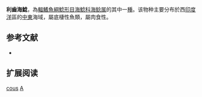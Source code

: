 {{Speciesbox
| name = 利齒海鯰
| image = 
| image_width = 250px
| image_caption = 
| status = NE
| status_system = IUCN3.1
| genus = Arius
| species = cous
| authority = [[Hyrtl|Hyrtl]], 1859
| synonyms = 
}}

'''利齒海鯰'''，為[[輻鰭魚綱|輻鰭魚綱]][[鯰形目|鯰形目]][[海鯰科|海鯰科]][[海鲶属|海鲶属]]的其中一[[種|種]]。该物种主要分布於西[[印度洋|印度洋]]區的[[中東|中東]]海域，屬底棲性魚類，屬肉食性。

==参考文献==
*{{FishBase_species|genus=Arius|species=cous|year=2011|month=12}}

== 扩展阅读 ==
{{refbegin}}
{{wikispecies-inline|Arius cous|利齒海鯰}}
{{refend}}
{{Taxonbar|from=Q1096595}}

[[Category:海鯰屬|cous]]
[[Category:1859年描述的魚類|A]]